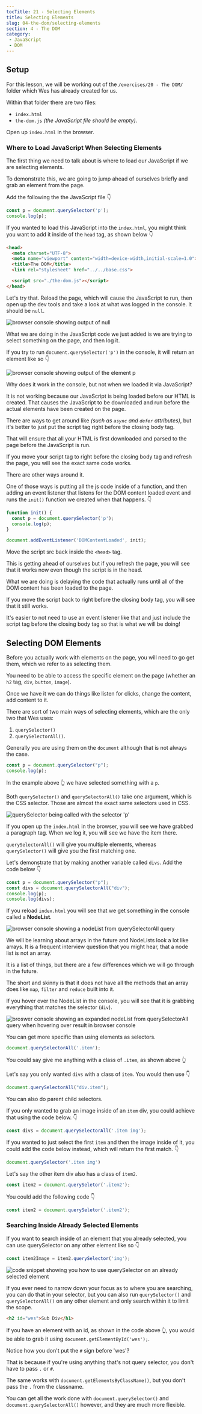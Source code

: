 ```yaml
---
tocTitle: 21 - Selecting Elements
title: Selecting Elements
slug: 04-the-dom/selecting-elements
section: 4 - The DOM
category:
 - JavaScript
 - DOM
---
```


## Setup

For this lesson, we will be working out of the `/exercises/20 - The DOM/` folder which Wes has already created for us.

Within that folder there are two files:
- `index.html`
- `the-dom.js` _(the JavaScript file should be empty)_.

Open up `index.html` in the browser.

### Where to Load JavaScript When Selecting Elements

The first thing we need to talk about is where to load our JavaScript if we are selecting elements.

To demonstrate this, we are going to jump ahead of ourselves briefly and grab an element from the page.

Add the following the the JavaScript file 👇

```js
const p = document.querySelector('p');
console.log(p);
```

If you wanted to load this JavaScript into the `index.html`, you might think you want to add it inside of the `head` tag, as shown below 👇

```html
<head>
  <meta charset="UTF-8">
  <meta name="viewport" content="width=device-width,initial-scale=1.0">
  <title>The DOM</title>
  <link rel="stylesheet" href="../../base.css">

  <script src="./the-dom.js"></script>
</head>
```

Let's try that. Reload the page, which will cause the JavaScript to run, then open up the dev tools and take a look at what was logged in the console. It should be `null`.

![browser console showing output of null](./223.png)

What we are doing in the JavaScript code we just added is we are trying to select something on the page, and then log it.

If you try to run `document.querySelector('p')` in the console, it will return an element like so 👇

![browser console showing output of the element p](./224.png)

Why does it work in the console, but not when we loaded it via JavaScript?

It is not working because our JavaScript is being loaded before our HTML is created. That causes the JavaScript to be downloaded and run before the actual elements have been created on the page.

There are ways to get around like _(such as `async` and `defer` attributes)_, but it's better to just put the script tag right before the closing body tag.

That will ensure that all your HTML is first downloaded and parsed to the page before the JavaScript is run.

If you move your script tag to right before the closing body tag and refresh the page, you will see the exact same code works.

There are other ways around it.

One of those ways is putting all the js code inside of a function, and then adding an event listener that listens for the DOM content loaded event and runs the `init()` function we created when that happens. 👇

```js
function init() {
  const p = document.querySelector('p');
  console.log(p);
}

document.addEventListener('DOMContentLoaded', init);
 ```

Move the script src back inside the `<head>` tag.

This is getting ahead of ourselves but if you refresh the page, you will see that it works now even though the script is in the head.

What we are doing is delaying the code that actually runs until all of the DOM content has been loaded to the page.

If you move the script back to right before the closing body tag, you will see that it still works.

It's easier to not need to use an event listener like that and just include the script tag before the closing body tag so that is what we will be doing!

## Selecting DOM Elements

Before you actually work with elements on the page, you will need to go get them, which we refer to as selecting them.

You need to be able to access the specific element on the page (whether an `h2` tag, `div`, `button`, `image`).

Once we have it we can do things like listen for clicks, change the content, add content to it.

There are sort of two main ways of selecting elements, which are the only two that Wes uses:

1. `querySelector()`
2. `querySelectorAll()`.

Generally you are using them on the `document` although that is not always the case.

```js
const p = document.querySelector("p");
console.log(p);
```

In the example above 👆 we have selected something with a `p`.

Both `querySelector()` and `querySelectorAll()` take one argument, which is the CSS selector. Those are almost the exact same selectors used in CSS.

![querySelector being called with the selector 'p'](./225.png)

If you open up the `index.html` in the browser, you will see we have grabbed a paragraph tag. When we log it, you will see we have the item there.

`querySelectorAll()` will give you multiple elements, whereas `querySelector()` will give you the first matching one.

Let's demonstrate that by making another variable called `divs`.
Add the code below 👇

```js
const p = document.querySelector("p");
const divs = document.querySelectorAll("div");
console.log(p);
console.log(divs);
```

If you reload `index.html` you will see that we get something in the console called a **NodeList**.

![browser console showing a nodeList from querySelectorAll query](./226.png)

We will be learning about arrays in the future and NodeLists look a lot like arrays. It is a frequent interview question that you might hear, that a node list is not an array.

It is a list of things, but there are a few differences which we will go through in the future.

The short and skinny is that it does not have all the methods that an array does like `map`, `filter` and `reduce` built into it.

If you hover over the NodeList in the console, you will see that it is grabbing everything that matches the selector (`div`).

![broswer console showing an expanded nodeList from querySelectorAll query when hovering over result in browser console](./227.png)

You can get more specific than using elements as selectors.

```js
document.querySelectorAll('.item');
```

You could say give me anything with a class of `.item`, as shown above 👆

Let's say you only wanted `divs` with a class of `item`. You would then use 👇

```js
document.querySelectorAll("div.item");
```

You can also do parent child selectors.

If you only wanted to grab an image inside of an `item` div, you could achieve that using the code below.  👇

```js
const divs = document.querySelectorAll('.item img');
```

If you wanted to just select the first `item` and then the image inside of it, you could add the code below instead, which will return the first match. 👇

```js
document.querySelector('.item img')
```

Let's say the other item div also has a class of `item2`.

```js
const item2 = document.querySeletor('.item2');
```

You could add the following code 👇

```js
const item2 = document.querySeletor('.item2');
```

### Searching Inside Already Selected Elements

If you want to search inside of an element that you already selected, you can use querySelector on any other element like so 👇

```js
const item2Image = item2.querySelector('img');
```

![code snippet showing you how to use querySelector on an already selected element](./228.png)

If you ever need to narrow down your focus as to where you are searching, you can do that in your selector, but you can also run `querySelector()` and `querySelectorAll()` on any other element and only search within it to limit the scope.

```html
<h2 id="wes">Sub Div</h1>
```

If you have an element with an id, as shown in the code above 👆, you would be able to grab it using `document.getElementById('wes');`.

Notice how you don't put the `#` sign before 'wes'?

That is because if you're using anything that's not query selector, you don't have to pass `.` or `#`.

The same works with `document.getElementsByClassName()`, but you don't pass the `.` from the classname.

You can get all the work done with `document.querySelector()` and `document.querySelectorAll()` however, and they are much more flexible.
